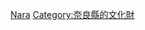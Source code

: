 {{日本行政區劃分類導航|的日本國史跡}}
{{Commonscat|National historic sites in Nara prefecture}}

[[Category:日本各都道府縣史跡|Nara]]
[[Category:奈良縣的文化財|Category:奈良縣的文化財]]
